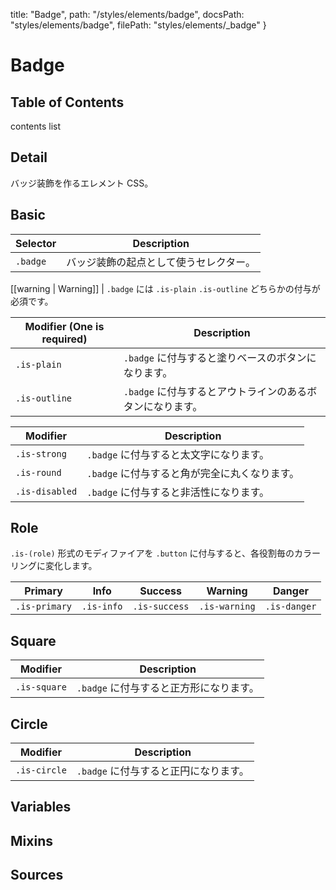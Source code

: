   title: "Badge",
  path: "/styles/elements/badge",
  docsPath: "styles/elements/badge",
  filePath: "styles/elements/_badge"
}


# Badge

## Table of Contents

contents list

## Detail

バッジ装飾を作るエレメント CSS。

## Basic

| Selector | Description                            |
| -------- | -------------------------------------- |
| `.badge` | バッジ装飾の起点として使うセレクター。 |

[[warning | Warning]]
| `.badge` には `.is-plain` `.is-outline` どちらかの付与が必須です。

| Modifier (One is required) | Description                                               |
| -------------------------- | --------------------------------------------------------- |
| `.is-plain`                | `.badge` に付与すると塗りベースのボタンになります。       |
| `.is-outline`              | `.badge` に付与するとアウトラインのあるボタンになります。 |

| Modifier       | Description                                   |
| -------------- | --------------------------------------------- |
| `.is-strong`   | `.badge` に付与すると太文字になります。       |
| `.is-round`    | `.badge` に付与すると角が完全に丸くなります。 |
| `.is-disabled` | `.badge` に付与すると非活性になります。       |

## Role

`.is-(role)` 形式のモディファイアを `.button` に付与すると、各役割毎のカラーリングに変化します。

| Primary       | Info       | Success       | Warning       | Danger       |
| ------------- | ---------- | ------------- | ------------- | ------------ |
| `.is-primary` | `.is-info` | `.is-success` | `.is-warning` | `.is-danger` |

## Square

| Modifier     | Description                             |
| ------------ | --------------------------------------- |
| `.is-square` | `.badge` に付与すると正方形になります。 |

## Circle

| Modifier     | Description                           |
| ------------ | ------------------------------------- |
| `.is-circle` | `.badge` に付与すると正円になります。 |

## Variables

<PreviewVariablesDouble filePath={meta.filePath} viewCompiled={true} />

## Mixins

<PreviewMixins filePath={meta.filePath} />

## Sources

<PreviewSources
  title={meta.title}
  docsPath={meta.docsPath}
  scssPath={meta.filePath}
/>
